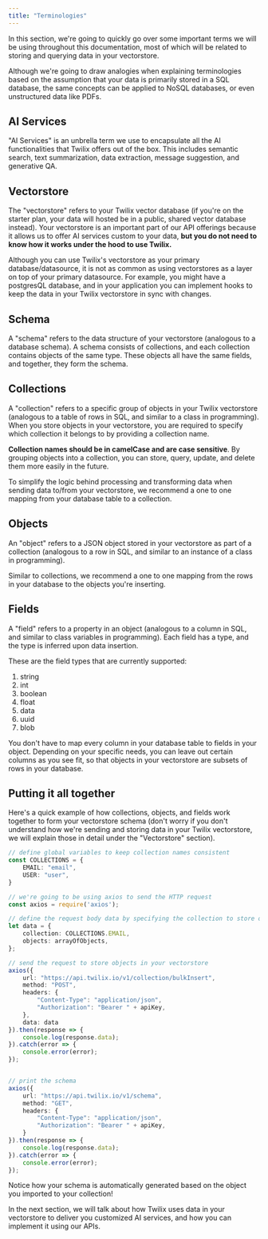 ```yaml
---
title: "Terminologies"
---
```

In this section, we're going to quickly go over some important terms we will be using throughout this documentation, most of which will be related to storing and querying data in your vectorstore. 

<Note>
Although we're going to draw analogies when explaining terminologies based on the assumption that your data is primarily stored in a SQL database, the same concepts can be applied to NoSQL databases, or even unstructured data like PDFs.
</Note>

## AI Services
"AI Services" is an unbrella term we use to encapsulate all the AI functionalities that Twilix offers out of the box. This includes semantic search, text summarization, data extraction, message suggestion, and generative QA.

## Vectorstore
The "vectorstore" refers to your Twilix vector database (if you're on the starter plan, your data will hosted be in a public, shared vector database instead). Your vectorstore is an important part of our API offerings because it allows us to offer AI services custom to your data, **but you do not need to know how it works under the hood to use Twilix.**

<Tip>
  Although you can use Twilix's vectorstore as your primary database/datasource, it is not as common as using vectorstores as a layer on top of your primary datasource. For example, you might have a postgresQL database, and in your application you can implement hooks to keep the data in your Twilix vectorstore in sync with changes. 
</Tip>

## Schema
A "schema" refers to the data structure of your vectorstore (analogous to a database schema). A schema consists of collections, and each collection contains objects of the same type. These objects all have the same fields, and together, they form the schema. 


## Collections
A "collection" refers to a specific group of objects in your Twilix vectorstore (analogous to a table of rows in SQL, and similar to a class in programming). When you store objects in your vectorstore, you are required to specify which collection it belongs to by providing a collection name. 

**Collection names should be in camelCase and are case sensitive**. By grouping objects into a collection, you can store, query, update, and delete them more easily in the future.

<Tip>
 To simplify the logic behind processing and transforming data when sending data to/from your vectorstore, we recommend a one to one mapping from your database table to a collection.
</Tip>

## Objects
An "object" refers to a JSON object stored in your vectorstore as part of a collection (analogous to a row in SQL, and similar to an instance of a class in programming). 

<Tip>
Similar to collections, we recommend a one to one mapping from the rows in your database to the objects you're inserting.
</Tip>

## Fields
A "field" refers to a property in an object (analogous to a column in SQL, and similar to class variables in programming). Each field has a type, and the type is inferred upon data insertion. 

These are the field types that are currently supported:
1. string
2. int
3. boolean
4. float
5. data
6. uuid
7. blob

<Tip>
You don't have to map every column in your database table to fields in your object. Depending on your specific needs, you can leave out certain columns as you see fit, so that objects in your vectorstore are subsets of rows in your database.
</Tip>

## Putting it all together
Here's a quick example of how collections, objects, and fields work together to form your vectorstore schema (don't worry if you don't understand how we're sending and storing data in your Twilix vectorstore, we will explain those in detail under the "Vectorstore" section).

```typescript example.ts
// define global variables to keep collection names consistent
const COLLECTIONS = {
    EMAIL: "email",
    USER: "user",
}

// we're going to be using axios to send the HTTP request
const axios = require('axios');

// define the request body data by specifying the collection to store objects in
let data = {
    collection: COLLECTIONS.EMAIL,
    objects: arrayOfObjects,
};

// send the request to store objects in your vectorstore
axios({
    url: "https://api.twilix.io/v1/collection/bulkInsert",
    method: "POST",
    headers: {
        "Content-Type": "application/json",
        "Authorization": "Bearer " + apiKey,
    },
    data: data
}).then(response => {
    console.log(response.data);
}).catch(error => {
    console.error(error);
});


// print the schema
axios({
    url: "https://api.twilix.io/v1/schema",
    method: "GET",
    headers: {
        "Content-Type": "application/json",
        "Authorization": "Bearer " + apiKey,
    }
}).then(response => {
    console.log(response.data);
}).catch(error => {
    console.error(error);
});

```

Notice how your schema is automatically generated based on the object you imported to your collection! 

In the next section, we will talk about how Twilix uses data in your vectorstore to deliver you customized AI services, and how you can implement it using our APIs.